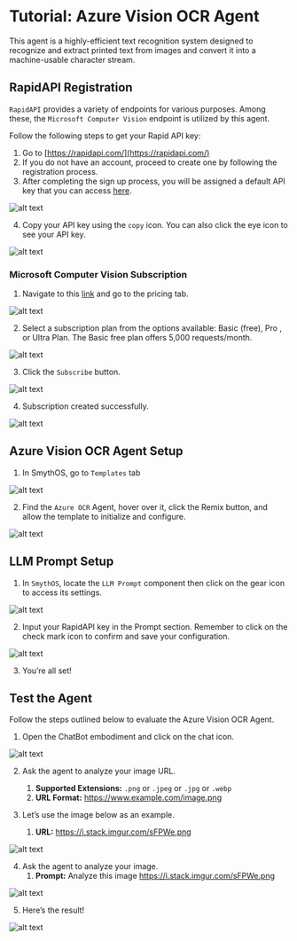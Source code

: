 # Tutorial: Azure Vision OCR Agent

This agent is a highly-efficient text recognition system designed to recognize and extract printed text from images and convert it into a machine-usable character stream. 

<Youtube videoId="H_7Ipun6nLI" title="SmythOS -  Azure Vision OCR Agent" />

## RapidAPI Registration

`RapidAPI` provides a variety of endpoints for various purposes. Among these, the `Microsoft Computer Vision` endpoint is utilized by this agent.

Follow the following steps to get your Rapid API key:

1. Go to [https://rapidapi.com/](https://rapidapi.com/)
2. If you do not have an account, proceed to create one by following the registration process.
3. After completing the sign up process, you will be assigned a default API key that you can access [here](https://rapidapi.com/developer/apps).

<Image src="/img/azure_vision_agent/Image 1.png" alt="alt text" />

4. Copy your API key using the `copy` icon. You can also click the eye icon to see your API key.

<Image src="/img/azure_vision_agent/Image 2.png" alt="alt text" />

### Microsoft Computer Vision Subscription

1. Navigate to this [link](https://rapidapi.com/microsoft-azure-org-microsoft-cognitive-services/api/microsoft-computer-vision3) and go to the pricing tab.

<Image src="/img/azure_vision_agent/Image 3.png" alt="alt text" />

2. Select a subscription plan from the options available: Basic (free), Pro , or Ultra Plan. The Basic free plan offers 5,000 requests/month.

<Image src="/img/azure_vision_agent/Image 4.png" alt="alt text" />

3. Click the `Subscribe` button.

<Image src="/img/azure_vision_agent/Image 5.png" alt="alt text" />
   
4. Subscription created successfully.

<Image src="/img/azure_vision_agent/Image 6.png" alt="alt text" />

## Azure Vision OCR Agent Setup

1. In SmythOS, go to `Templates` tab

<Image src="/img/azure_vision_agent/Image 7.png" alt="alt text" />

2. Find the `Azure OCR` Agent, hover over it, click the Remix button, and allow the template to initialize and configure.

<Image src="/img/azure_vision_agent/Image 8.png" alt="alt text" />

## LLM Prompt Setup

1. In `SmythOS`, locate the `LLM Prompt` component then click on the gear icon to access its settings.

<Image src="/img/azure_vision_agent/Image 9.png" alt="alt text" />

2. Input your RapidAPI key in the Prompt section. Remember to click on the check mark icon to confirm and save your configuration.

<Image src="/img/azure_vision_agent/Image 10.png" alt="alt text" />

3. You’re all set!

## Test the Agent

Follow the steps outlined below to evaluate the Azure Vision OCR Agent.

1. Open the ChatBot embodiment and click on the chat icon.

<Image src="/img/azure_vision_agent/Image 11.png" alt="alt text" />

2. Ask the agent to analyze your image URL.
   1. **Supported Extensions:** `.png` or `.jpeg` or `.jpg` or `.webp`
   2. **URL Format:** https://www.example.com/image.png

3. Let’s use the image below as an example.
   1. **URL:** https://i.stack.imgur.com/sFPWe.png

<Image src="/img/azure_vision_agent/Image 12.png" alt="alt text" />

4. Ask the agent to analyze your image.
   1. **Prompt:** Analyze this image https://i.stack.imgur.com/sFPWe.png

<Image src="/img/azure_vision_agent/Image 13.png" alt="alt text" />

5. Here’s the result!

<Image src="/img/azure_vision_agent/Image 14.png" alt="alt text" />
